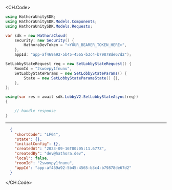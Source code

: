 
<CH.Code>
```csharp SetLobbyState.cs
using HathoraUnitySDK;
using HathoraUnitySDK.Models.Components;
using HathoraUnitySDK.Models.Requests;

var sdk = new HathoraCloud(
    security: new Security() {
        HathoraDevToken = "<YOUR_BEARER_TOKEN_HERE>",
    },
    appId: "app-af469a92-5b45-4565-b3c4-b79878de67d2");

SetLobbyStateRequest req = new SetLobbyStateRequest() {
    RoomId = "2swovpy1fnunu",
    SetLobbyStateParams = new SetLobbyStateParams() {
        State = new SetLobbyStateParamsState() {},
    },
};

using(var res = await sdk.LobbyV2.SetLobbyStateAsync(req))
{

    // handle response
}
```
---

```json Example Response
  {
    "shortCode": "LFG4",
    "state": {},
    "initialConfig": {},
    "createdAt": "2023-09-16T00:05:11.677Z",
    "createdBy": "dev@hathora.dev",
    "local": false,
    "roomId": "2swovpy1fnunu",
    "appId": "app-af469a92-5b45-4565-b3c4-b79878de67d2"
  }
```
</CH.Code>
